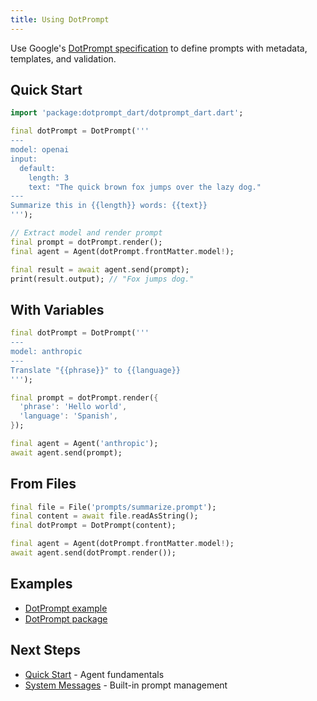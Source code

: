 ```yaml
---
title: Using DotPrompt
---
```


Use Google's [DotPrompt specification](https://google.github.io/dotprompt) to
define prompts with metadata, templates, and validation.

## Quick Start

```dart
import 'package:dotprompt_dart/dotprompt_dart.dart';

final dotPrompt = DotPrompt('''
---
model: openai
input:
  default:
    length: 3
    text: "The quick brown fox jumps over the lazy dog."
---
Summarize this in {{length}} words: {{text}}
''');

// Extract model and render prompt
final prompt = dotPrompt.render();
final agent = Agent(dotPrompt.frontMatter.model!);

final result = await agent.send(prompt);
print(result.output); // "Fox jumps dog."
```

## With Variables

```dart
final dotPrompt = DotPrompt('''
---
model: anthropic
---
Translate "{{phrase}}" to {{language}}
''');

final prompt = dotPrompt.render({
  'phrase': 'Hello world',
  'language': 'Spanish',
});

final agent = Agent('anthropic');
await agent.send(prompt);
```

## From Files

```dart
final file = File('prompts/summarize.prompt');
final content = await file.readAsString();
final dotPrompt = DotPrompt(content);

final agent = Agent(dotPrompt.frontMatter.model!);
await agent.send(dotPrompt.render());
```

## Examples

- [DotPrompt example](https://github.com/csells/dartantic_ai/blob/main/packages/dartantic_ai/example/bin/dotprompt.dart)
- [DotPrompt package](https://pub.dev/packages/dotprompt_dart)

## Next Steps

- [Quick Start](/quick-start) - Agent fundamentals
- [System Messages](/system-messages) - Built-in prompt management

